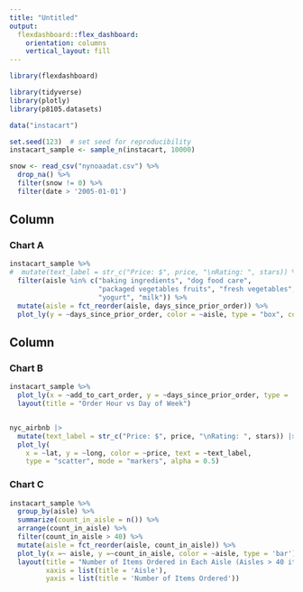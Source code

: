 ```yaml
---
title: "Untitled"
output: 
  flexdashboard::flex_dashboard:
    orientation: columns
    vertical_layout: fill
---
```

```r
library(flexdashboard)

library(tidyverse)
library(plotly)
library(p8105.datasets)

data("instacart")

set.seed(123)  # set seed for reproducibility
instacart_sample <- sample_n(instacart, 10000)

snow <- read_csv("nynoaadat.csv") %>%
  drop_na() %>%
  filter(snow != 0) %>%
  filter(date > '2005-01-01')
```


Column {data-width=650}
-----------------------------------------------------------------------

### Chart A

```r
instacart_sample %>%
#  mutate(text_label = str_c("Price: $", price, "\nRating: ", stars)) %>% 
  filter(aisle %in% c("baking ingredients", "dog food care", 
                      "packaged vegetables fruits", "fresh vegetables",
                      "yogurt", "milk")) %>%
  mutate(aisle = fct_reorder(aisle, days_since_prior_order)) %>%
  plot_ly(y = ~days_since_prior_order, color = ~aisle, type = "box", colors = "viridis")

```

Column {data-width=350}
-----------------------------------------------------------------------

### Chart B

```r
instacart_sample %>%
  plot_ly(x = ~add_to_cart_order, y = ~days_since_prior_order, type = 'scatter', mode = 'markers') %>%
  layout(title = "Order Hour vs Day of Week")


nyc_airbnb |> 
  mutate(text_label = str_c("Price: $", price, "\nRating: ", stars)) |> 
  plot_ly(
    x = ~lat, y = ~long, color = ~price, text = ~text_label,
    type = "scatter", mode = "markers", alpha = 0.5)
```

### Chart C

```r
instacart_sample %>%
  group_by(aisle) %>%
  summarize(count_in_aisle = n()) %>%
  arrange(count_in_aisle) %>%
  filter(count_in_aisle > 40) %>%
  mutate(aisle = fct_reorder(aisle, count_in_aisle)) %>% 
  plot_ly(x =~ aisle, y =~count_in_aisle, color = ~aisle, type = 'bar') %>%
  layout(title = "Number of Items Ordered in Each Aisle (Aisles > 40 items)",
         xaxis = list(title = 'Aisle'),
         yaxis = list(title = 'Number of Items Ordered'))
```